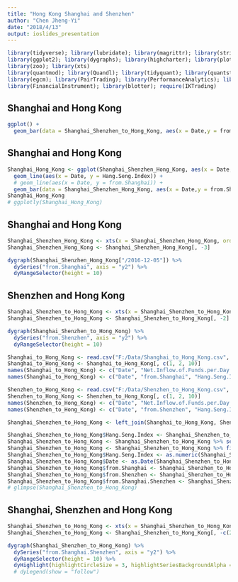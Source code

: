 ---
title: "Hong Kong Shanghai and Shenzhen"
author: "Chen Jheng-Yi"
date: "2018/4/13"
output: ioslides_presentation
---


```{r message=FALSE, warning=FALSE, include=FALSE, paged.print=FALSE}
library(tidyverse); library(lubridate); library(magrittr); library(stringr)
library(ggplot2); library(dygraphs); library(highcharter); library(plotly)
library(zoo); library(xts)
library(quantmod); library(Quandl); library(tidyquant); library(quantstrat)
library(egcm); library(PairTrading); library(PerformanceAnalytics); library(TTR)
library(FinancialInstrument); library(blotter); require(IKTrading)
```




## Shanghai and Hong Kong
```{r echo=FALSE, message=FALSE, warning=FALSE, paged.print=FALSE}
ggplot() + 
  geom_bar(data = Shanghai_Shenzhen_to_Hong_Kong, aes(x = Date,y = from.Shanghai), stat = "identity")
```




## Shanghai and Hong Kong
```{r echo=FALSE, message=FALSE, warning=FALSE, paged.print=FALSE}
Shanghai_Hong_Kong <- ggplot(Shanghai_Shenzhen_Hong_Kong, aes(x = Date, y = Hang.Seng.Index)) +
  geom_line(aes(x = Date, y = Hang.Seng.Index)) + 
  # geom_line(aes(x = Date, y = from.Shanghai)) +
  geom_bar(data = Shanghai_Shenzhen_Hong_Kong, aes(x = Date,y = from.Shanghai), stat = "identity")
Shanghai_Hong_Kong
# ggplotly(Shanghai_Hong_Kong)
```




















## Shanghai and Hong Kong
```{r message=FALSE, warning=FALSE, include=FALSE, paged.print=FALSE}
Shanghai_Shenzhen_Hong_Kong <- xts(x = Shanghai_Shenzhen_Hong_Kong, order.by = Shanghai_Shenzhen_Hong_Kong$Date)
Shanghai_Shenzhen_Hong_Kong <- Shanghai_Shenzhen_Hong_Kong[, -3]

```

```{r echo=TRUE, message=FALSE, warning=FALSE, paged.print=FALSE}
dygraph(Shanghai_Shenzhen_Hong_Kong["/2016-12-05"]) %>% 
  dySeries("from.Shanghai", axis = "y2") %>% 
  dyRangeSelector(height = 10)
```















## Shenzhen and Hong Kong
```{r message=FALSE, warning=FALSE, include=FALSE, paged.print=FALSE}
Shanghai_Shenzhen_to_Hong_Kong <- xts(x = Shanghai_Shenzhen_to_Hong_Kong, order.by = Shanghai_Shenzhen_to_Hong_Kong$Date)
Shanghai_Shenzhen_to_Hong_Kong <- Shanghai_Shenzhen_to_Hong_Kong[, -2] %>% na.omit()
```


```{r echo=TRUE, message=FALSE, warning=FALSE, paged.print=FALSE}
dygraph(Shanghai_Shenzhen_to_Hong_Kong) %>% 
  dySeries("from.Shenzhen", axis = "y2") %>% 
  dyRangeSelector(height = 10)
```








```{r message=FALSE, warning=FALSE, include=FALSE, paged.print=FALSE}
Shanghai_to_Hong_Kong <- read.csv("F:/Data/Shanghai_to_Hong_Kong.csv", header = TRUE, sep = ",", stringsAsFactors = FALSE)
Shanghai_to_Hong_Kong <- Shanghai_to_Hong_Kong[, c(1, 2, 10)]
names(Shanghai_to_Hong_Kong) <- c("Date", "Net.Inflow.of.Funds.per.Day.from.Shanghai", "Hang.Seng.Index")
names(Shanghai_to_Hong_Kong) <- c("Date", "from.Shanghai", "Hang.Seng.Index")

Shenzhen_to_Hong_Kong <- read.csv("F:/Data/Shenzhen_to_Hong_Kong.csv", header = TRUE, sep = ",", stringsAsFactors = FALSE)
Shenzhen_to_Hong_Kong <- Shenzhen_to_Hong_Kong[, c(1, 2, 10)]
names(Shenzhen_to_Hong_Kong) <- c("Date", "Net.Inflow.of.Funds.per.Day.from.Shenzhen", "Hang.Seng.Index")
names(Shenzhen_to_Hong_Kong) <- c("Date", "from.Shenzhen", "Hang.Seng.Index")

Shanghai_Shenzhen_to_Hong_Kong <- left_join(Shanghai_to_Hong_Kong, Shenzhen_to_Hong_Kong, by = "Date")

Shanghai_Shenzhen_to_Hong_Kong$Hang.Seng.Index <- Shanghai_Shenzhen_to_Hong_Kong$Hang.Seng.Index.x
Shanghai_Shenzhen_to_Hong_Kong <- Shanghai_Shenzhen_to_Hong_Kong %>% select(-Hang.Seng.Index.y, -Hang.Seng.Index.x)
Shanghai_Shenzhen_to_Hong_Kong <- Shanghai_Shenzhen_to_Hong_Kong %>% filter(Hang.Seng.Index != "-")
Shanghai_Shenzhen_to_Hong_Kong$Hang.Seng.Index <- as.numeric(Shanghai_Shenzhen_to_Hong_Kong$Hang.Seng.Index)
Shanghai_Shenzhen_to_Hong_Kong$Date <- as.Date(Shanghai_Shenzhen_to_Hong_Kong$Date)
Shanghai_Shenzhen_to_Hong_Kong$from.Shanghai <- Shanghai_Shenzhen_to_Hong_Kong$from.Shanghai*100
Shanghai_Shenzhen_to_Hong_Kong$from.Shenzhen <- Shanghai_Shenzhen_to_Hong_Kong$from.Shenzhen*100
Shanghai_Shenzhen_to_Hong_Kong$from.Shanghai.Shenzhen <- Shanghai_Shenzhen_to_Hong_Kong$from.Shanghai %>% na.omit() + Shanghai_Shenzhen_to_Hong_Kong$from.Shenzhen %>% na.omit()
# glimpse(Shanghai_Shenzhen_to_Hong_Kong)
```



## Shanghai, Shenzhen and Hong Kong
```{r message=FALSE, warning=FALSE, include=FALSE, paged.print=FALSE}
Shanghai_Shenzhen_to_Hong_Kong <- xts(x = Shanghai_Shenzhen_to_Hong_Kong, order.by = Shanghai_Shenzhen_to_Hong_Kong$Date)
Shanghai_Shenzhen_to_Hong_Kong <- Shanghai_Shenzhen_to_Hong_Kong[, -c(2, 3)] %>% na.omit()

```



```{r echo=FALSE, message=FALSE, warning=FALSE, paged.print=FALSE}
dygraph(Shanghai_Shenzhen_to_Hong_Kong) %>% 
  dySeries("from.Shanghai.Shenzhen", axis = "y2") %>% 
  dyRangeSelector(height = 10) %>% 
  dyHighlight(highlightCircleSize = 3, highlightSeriesBackgroundAlpha = 0.2, hideOnMouseOut = FALSE)
  # dyLegend(show = "follow")
```



